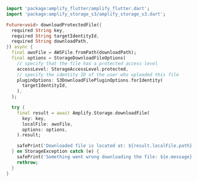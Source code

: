 ```dart
import 'package:amplify_flutter/amplify_flutter.dart';
import 'package:amplify_storage_s3/amplify_storage_s3.dart';

Future<void> downloadProtectedFile({
  required String key,
  required String targetIdentityId,
  required String downloadPath,
}) async {
  final awsFile = AWSFile.fromPath(downloadPath);
  final options = StorageDownloadFileOptions(
    // specify that the file has a protected access level
    accessLevel: StorageAccessLevel.protected,
    // specify the identity ID of the user who uploaded this file
    pluginOptions: S3DownloadFilePluginOptions.forIdentity(
      targetIdentityId,
    ),
  );

  try {
    final result = await Amplify.Storage.downloadFile(
      key: key,
      localFile: awsFile,
      options: options,
    ).result;

    safePrint('Downloaded file is located at: ${result.localFile.path}');
  } on StorageException catch (e) {
    safePrint('Something went wrong downloading the file: ${e.message}');
    rethrow;
  }
}
```
